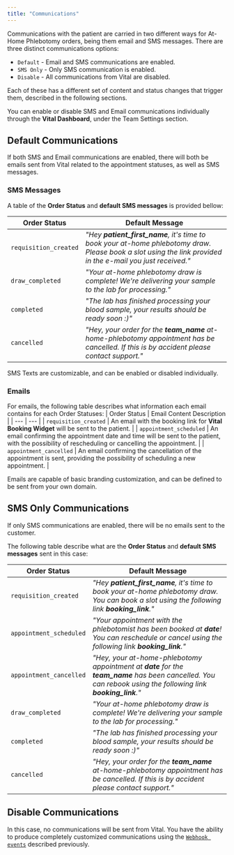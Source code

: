 ```yaml
---
title: "Communications"
---
```


Communications with the patient are carried in two different ways for At-Home Phlebotomy orders, being them
email and SMS messages. There are three distinct communications options:

- `Default` - Email and SMS communications are enabled.
- `SMS Only` - Only SMS communication is enabled.
- `Disable` - All communications from Vital are disabled.

Each of these has a different set of content and status changes that trigger them, described in the following sections.

<Info>You can enable or disable SMS and Email communications individually through the **Vital Dashboard**, under the Team Settings section.</Info>

## Default Communications

If both SMS and Email communications are enabled, there will both be emails sent from Vital related to the appointment statuses,
as well as SMS messages.


### SMS Messages

A table of the **Order Status** and **default SMS messages** is provided bellow:

| Order Status | Default Message |
| --- | --- |
| `requisition_created` | _"Hey **patient_first_name**, it's time to book your at-home phlebotomy draw. Please book a slot using the link provided in the e-mail you just received."_ |
| `draw_completed` | _"Your at-home phlebotomy draw is complete! We're delivering your sample to the lab for processing."_ |
| `completed` | _"The lab has finished processing your blood sample, your results should be ready soon :)"_ |
| `cancelled` | _"Hey, your order for the **team_name** at-home-phlebotomy appointment has be cancelled. If this is by accident please contact support."_ |

<Info>SMS Texts are customizable, and can be enabled or disabled individually.</Info>

### Emails

For emails, the following table describes what information each email contains for each Order Statuses:
| Order Status | Email Content Description |
| --- | --- |
| `requisition_created` | An email with the booking link for **Vital Booking Widget** will be sent to the patient. |
| `appointment_scheduled` | An email confirming the appointment date and time will be sent to the patient, with the possibility of rescheduling or cancelling the appointment. |
| `appointment_cancelled` | An email confirming the cancellation of the appointment is sent, providing the possibility of scheduling a new appointment. |

<Info>Emails are capable of basic branding customization, and can be defined to be sent from your own domain.</Info>

## SMS Only Communications

If only SMS communications are enabled, there will be no emails sent to the customer.

The following table describe what are the **Order Status** and **default SMS messages** sent in this case:

| Order Status | Default Message |
| --- | --- |
| `requisition_created` | _"Hey **patient_first_name**, it's time to book your at-home phlebotomy draw. You can book a slot using the following link **booking_link**."_ |
| `appointment_scheduled` | _"Your appointment with the phlebotomist has been booked at **date**! You can reschedule or cancel using the following link **booking_link**."_ |
| `appointment_cancelled` | _"Hey, your at-home-phlebotomy appointment at **date** for the **team_name** has been cancelled. You can rebook using the following link **booking_link**."_ |
| `draw_completed` | _"Your at-home phlebotomy draw is complete! We're delivering your sample to the lab for processing."_ |
| `completed` | _"The lab has finished processing your blood sample, your results should be ready soon :)"_ |
| `cancelled` | _"Hey, your order for the **team_name** at-home-phlebotomy appointment has be cancelled. If this is by accident please contact support."_ |


## Disable Communications

In this case, no communications will be sent from Vital. You have the ability to produce completely customized communications
using the [`Webhook events`](/lab/at-home-phlebotomy/webhooks) described previously.